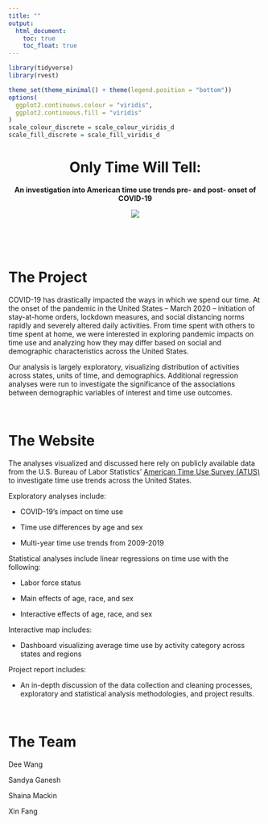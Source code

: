 ```yaml
---
title: ""
output:
  html_document:
    toc: true
    toc_float: true
---
```

``` r
library(tidyverse)
library(rvest)

theme_set(theme_minimal() + theme(legend.position = "bottom"))
options(
  ggplot2.continuous.colour = "viridis",
  ggplot2.continuous.fill = "viridis"
)
scale_colour_discrete = scale_colour_viridis_d
scale_fill_discrete = scale_fill_viridis_d

```
<p/>
<p/>
<center>
# __Only Time Will Tell:__ 
<p/>
__An investigation into American time use trends pre- and post- onset of COVID-19__
</center>
<center>
![](https://upload.wikimedia.org/wikipedia/commons/f/f4/Analog_clock_animation.gif)
</center>
<p>&nbsp;</p>
<p>&nbsp;</p>


# The Project
COVID-19 has drastically impacted the ways in which we spend our time. At the onset of the pandemic in the United States -- March 2020 -- initiation of stay-at-home orders, lockdown measures, and social distancing norms rapidly and severely altered daily activities. From time spent with others to time spent at home, we were interested in exploring pandemic impacts on time use and analyzing how they may differ based on social and demographic characteristics across the United States. 
</p>
Our analysis is largely exploratory, visualizing distribution of activities across states, units of time, and demographics. Additional regression analyses were run to investigate the significance of the associations between demographic variables of interest and time use outcomes.   
<p>&nbsp;</p>

# The Website
The analyses visualized and discussed here rely on publicly available data from the U.S. Bureau of Labor Statistics’ [American Time Use Survey (ATUS)](https://www.bls.gov/tus/datafiles-2020.htm) to investigate time use trends across the United States.
</p>
Exploratory analyses include:
</p>
+ COVID-19's impact on time use
</p>
+ Time use differences by age and sex  
</p>
+ Multi-year time use trends from 2009-2019  

Statistical analyses include linear regressions on time use with the following:
</p>
+ Labor force status 
</p>
+ Main effects of age, race, and sex
</p>
+ Interactive effects of age, race, and sex

Interactive map includes:
</p> 
+ Dashboard visualizing average time use by activity category across states and regions

Project report includes:
</p>
+ An in-depth discussion of the data collection and cleaning processes, exploratory and statistical analysis methodologies, and project results. 
<p>&nbsp;</p>

# The Team
</p>
Dee Wang 
</p>
Sandya Ganesh 
</p>
Shaina Mackin 
</p>
Xin Fang
</p>




